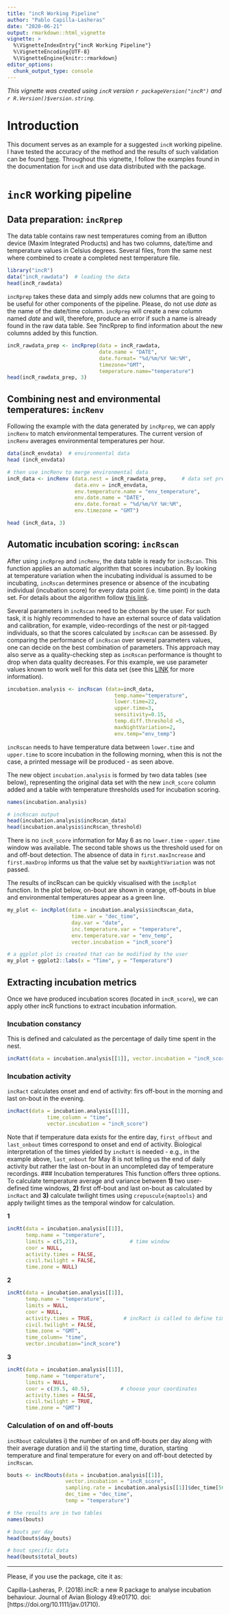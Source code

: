 ```yaml
---
title: "incR Working Pipeline"
author: "Pablo Capilla-Lasheras"
date: "2020-06-21"
output: rmarkdown::html_vignette
vignette: >
  %\VignetteIndexEntry{"incR Working Pipeline"}
  %\VignetteEncoding{UTF-8}
  %\VignetteEngine{knitr::rmarkdown}
editor_options: 
  chunk_output_type: console
---
```


*This vignette was created using `incR` version `r packageVersion("incR")` and 
`r R.Version()$version.string`.*


# Introduction
This document serves as an example for a suggested `incR` working pipeline. I have tested the
accuracy of the method and the results of such validation can be found [here](https://onlinelibrary.wiley.com/doi/full/10.1111/jav.01710). Throughout this vignette, I follow the examples found in the documentation for `incR` and use data distributed with the package.


# `incR` working pipeline

## Data preparation: `incRprep`
The data table contains raw nest temperatures coming from an iButton device (Maxim Integrated Products) and has two 
columns, date/time and temperature values in Celsius degrees. Several files, from the same nest
where combined to create a completed nest temperature file.
```r
library("incR")
data("incR_rawdata")  # loading the data
head(incR_rawdata)
```
`incRprep` takes these data and simply adds new columns that are going to be useful for
other components of the pipeline. Please, do not use *date* as the name of the date/time 
column. `incRprep` will create a new column named *date* and will, therefore, produce an
error if such a name is already found in the raw data table. See ?incRprep to find information 
about the new columns added by this function.
```r
incR_rawdata_prep <- incRprep(data = incR_rawdata,
                              date.name = "DATE",
                              date.format= "%d/%m/%Y %H:%M",
                              timezone="GMT",
                              temperature.name="temperature")
head(incR_rawdata_prep, 3)
```

## Combining nest and environmental temperatures: `incRenv`
Following the example with the data generated by `incRprep`, we can apply `incRenv` to
match environmental temperatures. The current version of `incRenv` averages environmental
temperatures per hour.
```r
data(incR_envdata)  # environmental data
head (incR_envdata)

# then use incRenv to merge environmental data
incR_data <- incRenv (data.nest = incR_rawdata_prep,     # data set prepared by incRprep
                      data.env = incR_envdata, 
                      env.temperature.name = "env_temperature", 
                      env.date.name = "DATE", 
                      env.date.format = "%d/%m/%Y %H:%M", 
                      env.timezone = "GMT")

head (incR_data, 3)
```
 
## Automatic incubation scoring: `incRscan`
After using `incRprep` and `incRenv`, the data table is ready for `incRscan`. This function
applies an automatic algorithm that scores incubation. By looking at temperature variation
when the incubating individual is assumed to be incubating, `incRscan` determines presence
or absence of the incubating individual (incubation score) for every data point (i.e. time point) in the data set. For details about the algorithm follow 
[this link](https://onlinelibrary.wiley.com/doi/full/10.1111/jav.01710).


Several parameters in `incRscan` need to be chosen by the user. For such task, it is
highly recommended to have an external source of data validation and calibration, 
for example, video-recordings of the nest or pit-tagged individuals, so that the 
scores calculated by `incRscan` can be assessed. By comparing the performance of `incRscan` 
over several parameters values, one can decide on the best combination of parameters. 
This approach may also serve as a quality-checking step as `incRscan` performance is thought
to drop when data quality decreases. For this example, we use parameter values known to work well
for this data set (see this [LINK](https://onlinelibrary.wiley.com/doi/full/10.1111/jav.01710)
for more information).
```r
incubation.analysis <- incRscan (data=incR_data, 
                                   temp.name="temperature",
                                   lower.time=22,
                                   upper.time=3,
                                   sensitivity=0.15,
                                   temp.diff.threshold =5,
                                   maxNightVariation=2,
                                   env.temp="env_temp")
```
`incRscan` needs to have temperature data between `lower.time` and `upper.time` to score
incubation in the following morning, when this is not the case, a printed message 
will be produced - as seen above.


The new object `incubation.analysis` is formed by two data tables (see below), 
representing the original data set with the new `incR_score` column added and a table 
with temperature thresholds used for incubation scoring.
```r
names(incubation.analysis)

# incRscan output
head(incubation.analysis$incRscan_data)
head(incubation.analysis$incRscan_threshold)
```
There is no `incR_score` information for May 6 as no `lower.time` - `upper.time` window was 
available. The second table shows us the threshold used for on and off-bout detection. 
The absence of data in `first.maxIncrease` and `first.maxDrop` informs us that the
value set by `maxNightVariation` was not passed. 

The results of incRscan can be quickly visualised with the `incRplot` function. In the plot below, 
on-bout are shown in orange, off-bouts in blue and environmental temperatures appear as a 
green line.
```r
my_plot <- incRplot(data = incubation.analysis$incRscan_data,
                     time.var = "dec_time", 
                     day.var = "date", 
                     inc.temperature.var = "temperature", 
                     env.temperature.var = "env_temp",
                     vector.incubation = "incR_score")

# a ggplot plot is created that can be modified by the user
my_plot + ggplot2::labs(x = "Time", y = "Temperature")
```
## Extracting incubation metrics
Once we have produced incubation scores (located in `incR_score`), we can apply other 
incR functions to extract incubation information.


### Incubation constancy
This is defined and calculated as the percentage of daily time spent in the nest.
```r
incRatt(data = incubation.analysis[[1]], vector.incubation = "incR_score")
```
### Incubation activity
`incRact` calculates onset and end of activity: firs off-bout in the morning and last on-bout in the evening.
```r
incRact(data = incubation.analysis[[1]],
             time_column = "time",
             vector.incubation = "incR_score")
```
Note that if temperature data exists for the entire day, `first_offbout` and `last_onbout`
times correspond to onset and end of activity. Biological interpretation of the times yielded 
by `incRatt` is needed - e.g., in the example above, `last_onbout` for May 8 is not
telling us the end of daily activity but rather the last on-bout in an uncompleted day of
temperature recordings.
### Incubation temperatures
This function offers three options. To calculate temperature average and variance between **1)**
two user-defined time windows, **2)** first off-bout and last on-bout as 
calculated by `incRact` and **3)** calculate twilight times using `crepuscule{maptools}`
and apply twilight times as the temporal window for calculation.

**1**
```r
incRt(data = incubation.analysis[[1]], 
      temp.name = "temperature", 
      limits = c(5,21),                 # time window
      coor = NULL, 
      activity.times = FALSE, 
      civil.twilight = FALSE, 
      time.zone = NULL)              
```
**2**
```r
incRt(data = incubation.analysis[[1]], 
      temp.name = "temperature", 
      limits = NULL,                 
      coor = NULL, 
      activity.times = TRUE,          # incRact is called to define time window
      civil.twilight = FALSE, 
      time.zone = "GMT",
      time_column= "time",
      vector.incubation="incR_score")              
```
**3**
```r
incRt(data = incubation.analysis[[1]], 
      temp.name = "temperature", 
      limits = NULL,                 
      coor = c(39.5, 40.5),          # choose your coordinates
      activity.times = FALSE, 
      civil.twilight = TRUE, 
      time.zone = "GMT")
```
### Calculation of on and off-bouts
`incRbout` calculates i) the number of on and off-bouts per day along with their 
average duration and ii) the starting time, duration, starting temperature and final temperature
for every on and off-bout detected by `incRscan`.
```r
bouts <- incRbouts(data = incubation.analysis[[1]], 
                   vector.incubation = "incR_score",
                   sampling.rate = incubation.analysis[[1]]$dec_time[56] - incubation.analysis[[1]]$dec_time[55],   # sampling interval
                   dec_time = "dec_time",
                   temp = "temperature")

# the results are in two tables
names(bouts)

# bouts per day
head(bouts$day_bouts)

# bout specific data
head(bouts$total_bouts)
```

*****

Please, if you use the package, cite it as: 


Capilla-Lasheras, P. (2018).incR: a new R package to analyse incubation behaviour.
Journal of Avian Biology 49:e01710. doi: [https://doi.org/10.1111/jav.01710).

